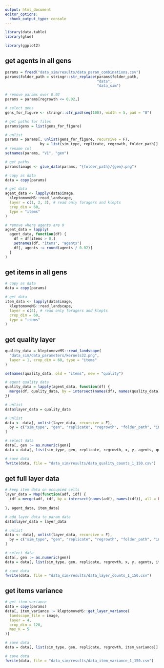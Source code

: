 ```yaml
---
output: html_document
editor_options: 
  chunk_output_type: console
---
```


```r
library(data.table)
library(glue)

library(ggplot2)
```

## get agents in all gens

```r
params = fread("data_sim/results/data_param_combinations.csv")
params$folder_path = stringr::str_replace(params$folder_path,
                                          "data", 
                                          "data_sim")

# remove params over 0.02
params = params[regrowth <= 0.02,]

# select gens
gens_for_figure <- stringr::str_pad(seq(100), width = 5, pad = "0")

# get paths for files 
params$gens = list(gens_for_figure)

# unlist
params = params[, unlist(gens_for_figure, recursive = F),
                by = list(sim_type, replicate, regrowth, folder_path)]
# rename col
setnames(params, "V1", "gen")

# get paths
params$image <- glue_data(params, "{folder_path}/{gen}.png")

# copy as data
data = copy(params)
```

```r
# get data
agent_data <- lapply(data$image,
  kleptomoveMS::read_landscape,
  layer = c(1, 2, 3), # read only foragers and klepts
  crop_dim = 60,
  type = "items"
)

# remove where agents are 0
agent_data = lapply(
  agent_data, function(df) {
    df = df[items > 0,]
    setnames(df, "items", "agents")
    df[, agents := round(agents / 0.02)]
  }
)
```

## get items in all gens

```r
# copy as data
data = copy(params)

# get data
item_data <- lapply(data$image,
  kleptomoveMS::read_landscape,
  layer = c(4), # read only foragers and klepts
  crop_dim = 60,
  type = "items"
)
```

## get quality layer

```r
quality_data = kleptomoveMS::read_landscape(
  "data_sim/data_parameters/kernels32.png", 
  layer = 1, crop_dim = 60, type = "items"
)

setnames(quality_data, old = "items", new = "quality")

# agent quality data
quality_data = lapply(agent_data, function(df) {
  merge(df, quality_data, by = intersect(names(df), names(quality_data)), all = F)
})

# unlist
data$layer_data = quality_data

# unlist
data <- data[, unlist(layer_data, recursive = F),
  by = c("sim_type", "gen", "replicate", "regrowth", "folder_path", "image")
]

# select data
data[, gen := as.numeric(gen)]
data = data[, list(sim_type, gen, replicate, regrowth, x, y, agents, quality)]

# save data
fwrite(data, file = "data_sim/results/data_quality_counts_1_150.csv")
```


## get full layer data

```r
# keep item data on occupied cells
layer_data = Map(function(adf, idf) {
  idf = merge(adf, idf, by = intersect(names(adf), names(idf)), all = FALSE)
  
}, agent_data, item_data)

# add layer data to param data
data$layer_data = layer_data

# unlist
data <- data[, unlist(layer_data, recursive = F),
  by = c("sim_type", "gen", "replicate", "regrowth", "folder_path", "image")
]

# select data
data[, gen := as.numeric(gen)]
data = data[, list(sim_type, gen, replicate, regrowth, x, y, agents, items)]

# save data
fwrite(data, file = "data_sim/results/data_layer_counts_1_150.csv")
```

## get items variance

```r
# get item variance
data = copy(params)
data[, item_variance := kleptomoveMS::get_layer_variance(
  landscape_file = image,
  layer = 4,
  crop_dim = 120,
  max_K = 5
)]

# save data
data = data[, list(sim_type, gen, replicate, regrowth, item_variance)]

# save data
fwrite(data, file = "data_sim/results/data_item_variance_1_150.csv")
```


